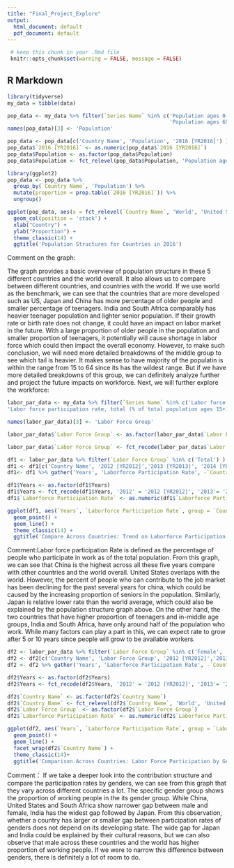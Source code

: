 ```yaml
---
title: "Final_Project_Explore"
output:
  html_document: default
  pdf_document: default
---
```

```r
 # keep this chunk in your .Rmd file
 knitr::opts_chunk$set(warning = FALSE, message = FALSE)
```

## R Markdown
```r
library(tidyverse)
my_data = tibble(data)
```

```r
pop_data <- my_data %>% filter(`Series Name` %in% c('Population ages 0-14, total', 'Population ages 15-64, total', 
                                                    'Population ages 65 and above, total'))
names(pop_data)[3] <- 'Population'

pop_data <- pop_data[c('Country Name', 'Population', '2016 [YR2016]') ]
pop_data$`2016 [YR2016]` <- as.numeric(pop_data$`2016 [YR2016]`)
pop_data$Population <- as.factor(pop_data$Population)
pop_data$Population <- fct_relevel(pop_data$Population, 'Population ages 65 and above, total','Population ages 15-64, total', 'Population ages 0-14, total')
```
```r
library(ggplot2)
pop_data <- pop_data %>%
  group_by(`Country Name`, 'Population') %>%
  mutate(proportion = prop.table(`2016 [YR2016]`)) %>%
  ungroup()

ggplot(pop_data, aes(x = fct_relevel(`Country Name`, 'World', 'United States', 'Japan', 'China', 'India', 'South Africa'), y = proportion, fill=Population)) +
  geom_col(position = 'stack') +
  xlab("Country") +
  ylab("Proportion") +
  theme_classic(14) +
  ggtitle('Population Structures for Countries in 2016')
```

Comment on the graph:

The graph provides a basic overview of population structure in these 5 different countries and the world overall. It also allows us to compare between different countries, and countries with the world. If we use world as the benchmark, we can see that the countries that are more developed such as US, Japan and China has more percentage of older people and smaller percentage of teenagers. India and South Africa comparably has heavier teenager population and lighter senior population. If their growth rate or birth rate does not change, it could have an impact on labor market in the future. With a large proportion of older people in the population and smaller proportion of teenagers, it potentially will cause shortage in labor force which could then impact the overall economy. However, to make such conclusion, we will need more detailed breakdowns of the middle group to see which tail is heavier. It makes sense to have majority of the populatin is within the range from 15 to 64 since its has the wildest range. But if we have more detailed breakdowns of this group, we can definitely analyze further and project the future impacts on workforce. Next, we will further explore the workforce:

```r
labor_par_data <- my_data %>% filter(`Series Name` %in% c('Labor force participation rate, female (% of female population ages 15+) (modeled ILO estimate)', 'Labor force participation rate, male (% of male population ages 15+) (modeled ILO estimate)', 
'Labor force participation rate, total (% of total population ages 15+) (modeled ILO estimate)'))

names(labor_par_data)[3] <- 'Labor Force Group'

labor_par_data$`Labor Force Group` <- as.factor(labor_par_data$`Labor Force Group`)

labor_par_data$`Labor Force Group` <- fct_recode(labor_par_data$`Labor Force Group`, 'Female' = 'Labor force participation rate, female (% of female population ages 15+) (modeled ILO estimate)', 'Male' = 'Labor force participation rate, male (% of male population ages 15+) (modeled ILO estimate)', 'Total' = 'Labor force participation rate, total (% of total population ages 15+) (modeled ILO estimate)')
```

```r
df1 <- labor_par_data %>% filter(`Labor Force Group` %in% c('Total') )
df1 <- df1[c('Country Name', '2012 [YR2012]','2013 [YR2013]', '2014 [YR2014]','2015 [YR2015]', '2016 [YR2016]')]
df1<- df1 %>% gather('Years', 'Laborforce Participation Rate', -`Country Name`)

df1$Years <- as.factor(df1$Years)
df1$Years <- fct_recode(df1$Years, '2012' = '2012 [YR2012]', '2013'= '2013 [YR2013]', '2014' = '2014 [YR2014]', '2015' ='2015 [YR2015]', '2016'='2016 [YR2016]')
df1$`Laborforce Participation Rate` <- as.numeric(df1$`Laborforce Participation Rate`)

ggplot(df1, aes(`Years`, `Laborforce Participation Rate`, group = `Country Name`, colour = `Country Name`)) +
  geom_point() +
  geom_line() +
  theme_classic(14) +
  ggtitle('Compare Across Countries: Trend on Laborforce Participation Rate')
```
Comment:Labor force participation Rate is defined as the percentage of people who participate in work as of the total population. From this graph, we can see that China is the highest across all these five years compare with other countries and the world overall. United States overlaps with the world. However, the percent of people who can contribute to the job market has been declining for the past several years for china, which could be caused by the increasing proportion of seniors in the population. Similarly, Japan is relative lower rate than the world average, which could also be explained by the population structure graph above. On the other hand, the two countries that have higher proportion of teenagers and in-middle age groups, India and South Africa, have only around half of the population who work. While many factors can play a part in this, we can expect rate to grow after 5 or 10 years since people will grow to be available workers. 


```r
df2 <- labor_par_data %>% filter(`Labor Force Group` %in% c('Female', 'Male') )
df2 <- df2[c('Country Name', 'Labor Force Group', '2012 [YR2012]','2013 [YR2013]', '2014 [YR2014]','2015 [YR2015]', '2016 [YR2016]')]
df2 <- df2 %>% gather('Years', 'Laborforce Participation Rate', -`Country Name`, -`Labor Force Group`)

df2$Years <- as.factor(df2$Years)
df2$Years <- fct_recode(df2$Years, '2012' = '2012 [YR2012]', '2013'= '2013 [YR2013]', '2014' = '2014 [YR2014]', '2015' ='2015 [YR2015]', '2016'='2016 [YR2016]')

df2$`Country Name` <- as.factor(df2$`Country Name`)
df2$`Country Name` <- fct_relevel(df2$`Country Name`, 'World', 'United States', 'Japan', 'China', 'India', 'South Africa')
df2$`Labor Force Group` <- as.factor(df2$`Labor Force Group`)
df2$`Laborforce Participation Rate` <- as.numeric(df2$`Laborforce Participation Rate`)

ggplot(df2, aes(`Years`, `Laborforce Participation Rate`, group = `Labor Force Group`, colour = `Labor Force Group`)) +
  geom_point() +
  geom_line() +
  facet_wrap(df2$`Country Name`) +
  theme_classic(14)+
  ggtitle('Comparison Across Countries: Labor Force Participation by Gender')
```
Comment：
If we take a deeper look into the contribution structure and compare the participation rates by genders, we can see from this graph that they vary across different countries a lot. The specific gender group shows the proportion of working people in the its gender group. While China, United States and South Africa show narrower gap between male and female, India has the widest gap followed by Japan. From this observation, whether a country has  larger or smaller gap between participation rates of genders does not depend on its developing state. The wide gap for Japan and India could be explained by their cultural reasons, but we can also observe that male across these countries and the world has higher proportion of working people. If we were to narrow this difference between genders, there is definitely a lot of room to do. 

